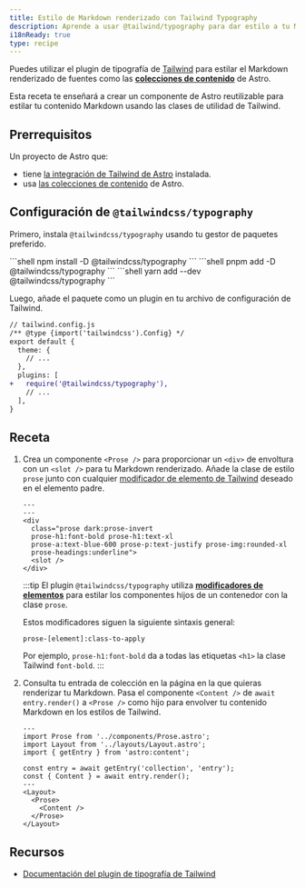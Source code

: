 ```yaml
---
title: Estilo de Markdown renderizado con Tailwind Typography
description: Aprende a usar @tailwind/typography para dar estilo a tu Markdown renderizado.
i18nReady: true
type: recipe
---
```



Puedes utilizar el plugin de tipografía de [Tailwind](https://tailwindcss.com) para estilar el Markdown renderizado de fuentes como las [**colecciones de contenido**](/es/guides/content-collections/) de Astro.

Esta receta te enseñará a crear un componente de Astro reutilizable para estilar tu contenido Markdown usando las clases de utilidad de Tailwind.

## Prerrequisitos

Un proyecto de Astro que:

  - tiene [la integración de Tailwind de Astro](/es/guides/integrations-guide/tailwind/) instalada.
  - usa [las colecciones de contenido](/es/guides/content-collections/) de Astro.

## Configuración de `@tailwindcss/typography`

Primero, instala `@tailwindcss/typography` usando tu gestor de paquetes preferido.

<PackageManagerTabs>
 	<Fragment slot="npm">
	```shell 
	npm install -D @tailwindcss/typography
	```
	</Fragment>
  	<Fragment slot="pnpm">
	```shell 
	pnpm add -D @tailwindcss/typography
	```
	</Fragment>
  	<Fragment slot="yarn">
	```shell
	yarn add --dev @tailwindcss/typography
	```
	</Fragment>
</PackageManagerTabs>

Luego, añade el paquete como un plugin en tu archivo de configuración de Tailwind.

```diff lang="js"
// tailwind.config.js
/** @type {import('tailwindcss').Config} */
export default {
  theme: {
    // ...
  },
  plugins: [
+   require('@tailwindcss/typography'),
    // ...
  ],
}
```

## Receta

1. Crea un componente `<Prose />` para proporcionar un `<div>` de envoltura con un `<slot />` para tu Markdown renderizado. Añade la clase de estilo `prose` junto con cualquier [modificador de elemento de Tailwind](https://tailwindcss.com/docs/typography-plugin#element-modifiers) deseado en el elemento padre.

    ```astro title="src/components/Prose.astro"
    ---
    ---
    <div 
      class="prose dark:prose-invert 
      prose-h1:font-bold prose-h1:text-xl 
      prose-a:text-blue-600 prose-p:text-justify prose-img:rounded-xl 
      prose-headings:underline">
      <slot />
    </div>
    ```
    :::tip
    El plugin `@tailwindcss/typography` utiliza [**modificadores de elementos**](https://tailwindcss.com/docs/typography-plugin#element-modifiers) para estilar los componentes hijos de un contenedor con la clase `prose`.

    Estos modificadores siguen la siguiente sintaxis general:

      ```
      prose-[element]:class-to-apply
      ``` 

    Por ejemplo, `prose-h1:font-bold` da a todas las etiquetas `<h1>` la clase Tailwind `font-bold`.
    :::

2. Consulta tu entrada de colección en la página en la que quieras renderizar tu Markdown. Pasa el componente `<Content />` de `await entry.render()` a `<Prose />` como hijo para envolver tu contenido Markdown en los estilos de Tailwind.

    ```astro title="src/pages/index.astro"
    ---
    import Prose from '../components/Prose.astro';
    import Layout from '../layouts/Layout.astro';
    import { getEntry } from 'astro:content';

    const entry = await getEntry('collection', 'entry');
    const { Content } = await entry.render();
    ---
    <Layout>
      <Prose>
        <Content />
      </Prose>
    </Layout>
    ```

## Recursos

- [Documentación del plugin de tipografía de Tailwind](https://tailwindcss.com/docs/typography-plugin)
